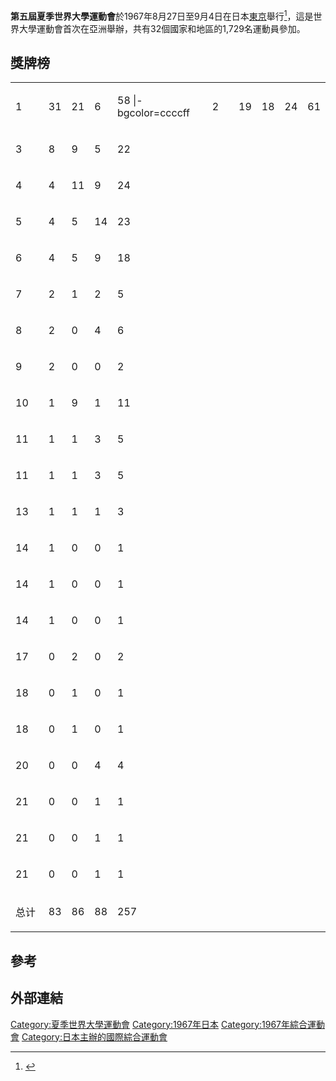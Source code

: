 {{Universiade infobox |
 Name = 第五屆夏季世界大學運動會 |
 Logo = |
 Size = ? |
 Optional caption = Slogan : --- |
| Host city ={{JPN}}[[東京|東京]]
| Nations participating = 32 |
 Athletes participating = 1,729 |
 Events = 10  |
 Opening ceremony = 8月27日 |
 Closing ceremony = 9月4日 |
 Officially opened by =  |
 Athlete's Oath = |
 Judge's Oath =  |
 Torch Lighter =  |
 Stadium = [[國立霞丘陸上競技場|國立霞丘陸上競技場]] |
| previous = [[1965年夏季世界大學運動會|1965]]
| next = [[1970年夏季世界大學運動會|1970]]|-
}}
{{Location map+|Japan|width=250|float=none}
 |alt=东京在日本
 |caption=东京在日本的位置
 |places=
  {{Location map~ | Japan
   | label = 东京
   | background = white
    | lat_deg = 35.67
    | lon_deg = 139.76 }}
    | link = [[东京|东京]]
}}
'''第五屆夏季世界大學運動會'''於1967年8月27日至9月4日在日本[[東京|東京]]舉行<ref>{{Citation
  | title = FISU History
  | url = http://www.fisu.net/site/page_518.php
  | accessdate = 2007-08-15
  | deadurl = yes
  | archiveurl = https://web.archive.org/web/20070205103323/http://www.fisu.net/site/page_518.php
  | archivedate = 2007-02-05
  }}</ref>，這是世界大學運動會首次在亞洲舉辦，共有32個國家和地區的1,729名運動員參加。

==獎牌榜==
{| {{RankedMedalTable|class=wikitable sortable}}
|-
|1||align=left|{{USA}}||31||21||6||58
|- bgcolor=ccccff<!--The host country, standard for all Olympics medal tables-->
|2||align=left|{{JPN}}||19||18||24||61
|-
|3||align=left|{{FRG}}||8||9||5||22
|-
|4||align=left|{{GBR}}||4||11||9||24
|-
|5||align=left|{{FRA}}||4||5||14||23
|-
|6||align=left|{{ITA}}||4||5||9||18
|-
|7||align=left|{{SWE}}||2||1||2||5
|-
|8||align=left|{{AUS}}||2||0||4||6
|-
|9||align=left|{{SUI}}||2||0||0||2
|-
|10||align=left|{{KOR}}||1||9||1||11
|-
|11||align=left|{{AUT}}||1||1||3||5
|-
|11||align=left|{{FIN}}||1||1||3||5
|-
|13||align=left|{{NED}}||1||1||1||3
|-
|14||align=left|{{CIV}}||1||0||0||1
|-
|14||align=left|{{ESP}}||1||0||0||1
|-
|14||align=left|{{YUG}}||1||0||0||1
|-
|17||align=left|{{CAN}}||0||2||0||2
|-
|18||align=left|{{MEX}}||0||1||0||1
|-
|18||align=left|{{flag|Philippines|1936}}||0||1||0||1
|-
|20||align=left|{{BRA}}||0||0||4||4
|-
|21||align=left|{{BEL}}||0||0||1||1
|-
|21||align=left|{{flag|Hong Kong|1959}}||0||0||1||1
|-
|21||align=left|{{POR}}||0||0||1||1
|- class="sortbottom"
!colspan=2|总计||83||86||88||257
|}

==參考==
{{reflist}}

==外部連結==

{{世界大學運動會}}

[[Category:夏季世界大學運動會|Category:夏季世界大學運動會]]
[[Category:1967年日本|Category:1967年日本]]
[[Category:1967年綜合運動會|Category:1967年綜合運動會]]
[[Category:日本主辦的國際綜合運動會|Category:日本主辦的國際綜合運動會]]